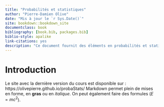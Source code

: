 ```yaml
---
title: "Probabilités et statistiques"
author: "Pierre-Damien Olive"
date: "Mis à jour le `r Sys.Date()`"
site: bookdown::bookdown_site
documentclass: book
bibliography: [book.bib, packages.bib]
biblio-style: apalike
link-citations: yes
description: "Ce document fournit des éléments en probabilités et statistiques, illustrés en R."
---
```


# Introduction
Le site avec la dernière version du cours est disponible sur : https://olivepierre.github.io/probaStats/
Markdown permet plein de mises en forme, en **gras** ou en _italique_. On peut également faire des formules ($E = mc^2$).


